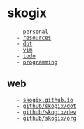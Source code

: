 = skogix =
    - [[personal]]
    - [[resources]]
    - [[dot]]
    - [[vim]]
    - [[todo]]
    - [[programming]]
== web ==
    - [[https://skogix.github.io|skogix.github.io]]
    - [[https://github.com/Skogix/dot|github/skogix/dot]]
    - [[https://github.com/Skogix/dev|github/skogix/dev]]
    - [[https://github.com/Skogix/org|github/skogix/org]]
